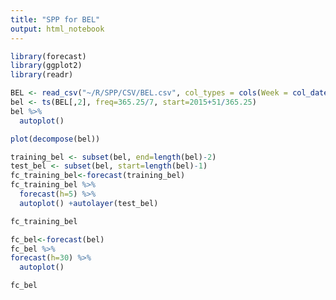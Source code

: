 ```yaml
---
title: "SPP for BEL"
output: html_notebook
---
```


```r
library(forecast)
library(ggplot2)
library(readr)
```

```r
BEL <- read_csv("~/R/SPP/CSV/BEL.csv", col_types = cols(Week = col_date(format = "%Y-%m-%d")))
bel <- ts(BEL[,2], freq=365.25/7, start=2015+51/365.25)
bel %>%
  autoplot()
```

```r
plot(decompose(bel))
```

```r
training_bel <- subset(bel, end=length(bel)-2)
test_bel <- subset(bel, start=length(bel)-1)
fc_training_bel<-forecast(training_bel)
fc_training_bel %>%
  forecast(h=5) %>%
  autoplot() +autolayer(test_bel)
```

```r
fc_training_bel
```

```r
fc_bel<-forecast(bel)
fc_bel %>%
forecast(h=30) %>%
  autoplot()
```

```r
fc_bel
```

